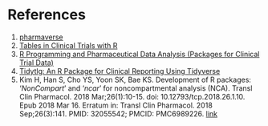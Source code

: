 # References {.unnumbered}

1.  [pharmaverse](https://pharmaverse.org/)
2.  [Tables in Clinical Trials with R](https://rconsortium.github.io/rtrs-wg/)
3.  [R Programming and Pharmaceutical Data Analysis (Packages for Clinical Trial Data)](https://appsilon.com/pharmaceutical-and-clinical-trial-data-analysis-packages/)
4.  [Tidytlg: An R Package for Clinical Reporting Using Tidyverse](https://phuse.s3.eu-central-1.amazonaws.com/Archive/2023/Connect/US/Florida/PAP_OS02.pdf)
5.  Kim H, Han S, Cho YS, Yoon SK, Bae KS. Development of R packages: '*NonCompart*' and '*ncar*' for noncompartmental analysis (NCA). Transl Clin Pharmacol. 2018 Mar;26(1):10-15. doi: 10.12793/tcp.2018.26.1.10. Epub 2018 Mar 16. Erratum in: Transl Clin Pharmacol. 2018 Sep;26(3):141. PMID: 32055542; PMCID: PMC6989226. [link](https://www.ncbi.nlm.nih.gov/pmc/articles/PMC6989226/)

